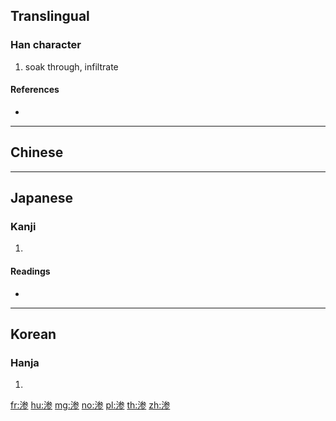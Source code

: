 {{character info/new}}
{{also|滲}}
==Translingual==

===Han character===
{{Han char|rn=85|rad=水|as=08|sn=11|four=|canj=EIKH}}

# soak through, infiltrate

====References====
* {{Han ref|kx=0633.371|hdz=31665.050|uh=6E17|ud=28183}}

----

==Chinese==
{{zh-see|滲}}

----

==Japanese==

===Kanji===
{{ja-kanji|grade=|rs=水08}}

# {{defn|lang=ja|sort=水08}}

====Readings====
* {{ja-readings|on=[[しん]] (shin)|kun=[[しみる]] (shimiru)}}

----

==Korean==

===Hanja===
{{ko-hanja|hangeul=삼|eumhun=|rv=sam|mr=s'am|y=sam}}

# {{defn|lang=ko|sort=水08}}

[[fr:渗]]
[[hu:渗]]
[[mg:渗]]
[[no:渗]]
[[pl:渗]]
[[th:渗]]
[[zh:渗]]
